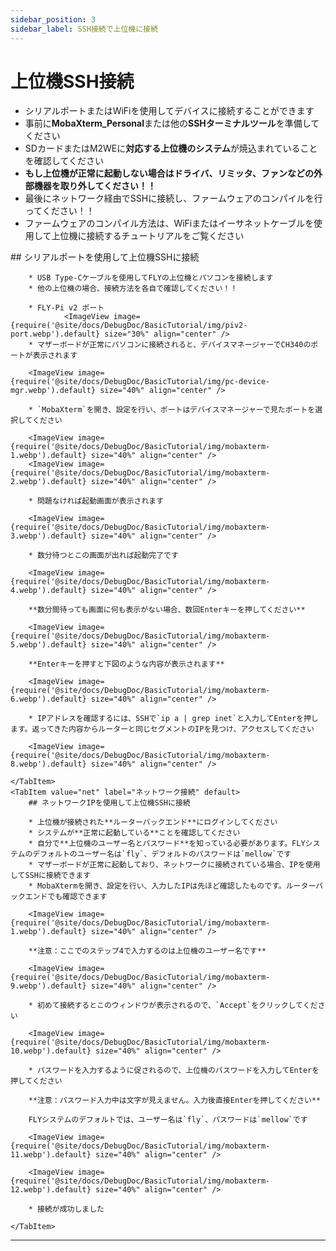 ```yaml
---
sidebar_position: 3
sidebar_label: SSH接続で上位機に接続
---
```






# 上位機SSH接続


* シリアルポートまたはWiFiを使用してデバイスに接続することができます
* 事前に**MobaXterm_Personal**または他の**SSHターミナルツール**を準備してください
* SDカードまたはM2WEに**対応する上位機のシステム**が焼込まれていることを確認してください
* **もし上位機が正常に起動しない場合はドライバ、リミッタ、ファンなどの外部機器を取り外してください！！**
* 最後にネットワーク経由でSSHに接続し、ファームウェアのコンパイルを行ってください！！
* ファームウェアのコンパイル方法は、WiFiまたはイーサネットケーブルを使用して上位機に接続するチュートリアルをご覧ください

<Tabs>
    <TabItem value="serial" label="シリアルポート接続" default>
        ## シリアルポートを使用して上位機SSHに接続

        * USB Type-Cケーブルを使用してFLYの上位機とパソコンを接続します
        * 他の上位機の場合、接続方法を各自で確認してください！！

        * FLY-Pi v2 ポート
                <ImageView image={require('@site/docs/DebugDoc/BasicTutorial/img/piv2-port.webp').default} size="30%" align="center" />
        * マザーボードが正常にパソコンに接続されると、デバイスマネージャーでCH340のポートが表示されます

        <ImageView image={require('@site/docs/DebugDoc/BasicTutorial/img/pc-device-mgr.webp').default} size="40%" align="center" />

        * `MobaXterm`を開き、設定を行い、ポートはデバイスマネージャーで見たポートを選択してください

        <ImageView image={require('@site/docs/DebugDoc/BasicTutorial/img/mobaxterm-1.webp').default} size="40%" align="center" />
        <ImageView image={require('@site/docs/DebugDoc/BasicTutorial/img/mobaxterm-2.webp').default} size="40%" align="center" />

        * 問題なければ起動画面が表示されます

        <ImageView image={require('@site/docs/DebugDoc/BasicTutorial/img/mobaxterm-3.webp').default} size="40%" align="center" />

        * 数分待つとこの画面が出れば起動完了です

        <ImageView image={require('@site/docs/DebugDoc/BasicTutorial/img/mobaxterm-4.webp').default} size="40%" align="center" />

        **数分間待っても画面に何も表示がない場合、数回Enterキーを押してください**

        <ImageView image={require('@site/docs/DebugDoc/BasicTutorial/img/mobaxterm-5.webp').default} size="40%" align="center" />

        **Enterキーを押すと下図のような内容が表示されます**

        <ImageView image={require('@site/docs/DebugDoc/BasicTutorial/img/mobaxterm-6.webp').default} size="40%" align="center" />

        * IPアドレスを確認するには、SSHで`ip a | grep inet`と入力してEnterを押します。返ってきた内容からルーターと同じセグメントのIPを見つけ、アクセスしてください

        <ImageView image={require('@site/docs/DebugDoc/BasicTutorial/img/mobaxterm-8.webp').default} size="40%" align="center" />

    </TabItem>
    <TabItem value="net" label="ネットワーク接続" default>
        ## ネットワークIPを使用して上位機SSHに接続

        * 上位機が接続された**ルーターバックエンド**にログインしてください
        * システムが**正常に起動している**ことを確認してください
        * 自分で**上位機のユーザー名とパスワード**を知っている必要があります。FLYシステムのデフォルトのユーザー名は`fly`、デフォルトのパスワードは`mellow`です
        * マザーボードが正常に起動しており、ネットワークに接続されている場合、IPを使用してSSHに接続できます
        * MobaXtermを開き、設定を行い、入力したIPは先ほど確認したものです。ルーターバックエンドでも確認できます

        <ImageView image={require('@site/docs/DebugDoc/BasicTutorial/img/mobaxterm-1.webp').default} size="40%" align="center" />

        **注意：ここでのステップ4で入力するのは上位機のユーザー名です**

        <ImageView image={require('@site/docs/DebugDoc/BasicTutorial/img/mobaxterm-9.webp').default} size="40%" align="center" />

        * 初めて接続するとこのウィンドウが表示されるので、`Accept`をクリックしてください

        <ImageView image={require('@site/docs/DebugDoc/BasicTutorial/img/mobaxterm-10.webp').default} size="40%" align="center" />

        * パスワードを入力するように促されるので、上位機のパスワードを入力してEnterを押してください

        **注意：パスワード入力中は文字が見えません。入力後直接Enterを押してください**

        FLYシステムのデフォルトでは、ユーザー名は`fly`、パスワードは`mellow`です

        <ImageView image={require('@site/docs/DebugDoc/BasicTutorial/img/mobaxterm-11.webp').default} size="40%" align="center" />

        <ImageView image={require('@site/docs/DebugDoc/BasicTutorial/img/mobaxterm-12.webp').default} size="40%" align="center" />

        * 接続が成功しました

    </TabItem>
</Tabs>

----
